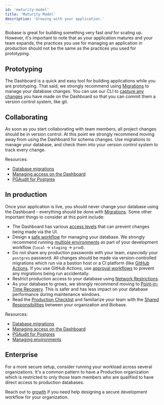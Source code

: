 ```yaml
---
id: 'maturity-model'
title: 'Maturity Model'
description: 'Growing with your application.'
---
```


Biobase is great for building something very fast _and_ for scaling up. However, it's important to note that as your application matures and your team expands, the practices you use for managing an application in production should not be the same as the practices you used for prototyping.

## Prototyping

The Dashboard is a quick and easy tool for building applications while you are prototyping. That said, we strongly recommend using [Migrations](/docs/guides/getting-started/local-development#database-migrations) to manage your database changes. You can use our CLI to [capture any changes](/docs/reference/cli/biobase-db-diff) you have made on the Dashboard so that you can commit them a version control system, like git.

## Collaborating

As soon as you start collaborating with team members, all project changes should be in version control. At this point we strongly recommend moving away from using the Dashboard for schema changes. Use migrations to manage your database, and check them into your version control system to track every change.

Resources:

- [Database migrations](/docs/guides/getting-started/local-development#database-migrations)
- [Managing access on the Dashboard](/docs/guides/platform/access-control)
- [PGAudit for Postgres](/docs/guides/database/extensions/pgaudit)

## In production

Once your application is live, you should never change your database using the Dashboard - everything should be done with [Migrations](/docs/guides/cli/managing-environments#create-a-new-migration). Some other important things to consider at this point include:

- The Dashboard has various [access levels](/docs/guides/platform/access-control) that can prevent changes being made via the UI.
- Design a [safe workflow](/docs/guides/platform/shared-responsibility-model#you-decide-your-own-workflow) for managing your database. We strongly recommend running [multiple environments](/docs/guides/cli/managing-environments) as part of your development workflow (`local` -> `staging` -> `prod`).
- Do not share any production passwords with your team, _especially_ your `postgres` password. All changes should be made via version-controlled migrations which run via a bastion host or a CI platform (like [GitHub Actions](/docs/guides/cli/managing-environments#configure-github-actions). If you use GitHub Actions, use [approval workflows](https://docs.github.com/en/actions/managing-workflow-runs/reviewing-deployments) to prevent any migrations being run accidentally.
- Restrict production access to your database using [Network Restrictions](/docs/guides/platform/network-restrictions).
- As your database to grows, we strongly recommend moving to [Point-in-Time Recovery](/docs/guides/platform/backups#point-in-time-recovery). This is safer and has less impact on your database performance during maintenance windows.
- Read the [Production Checklist](/docs/guides/platform/going-into-prod) and familiarize your team with the [Shared Responsibilities](/docs/guides/platform/shared-responsibility-model) between your organization and Biobase.

Resources:

- [Database migrations](/docs/guides/getting-started/local-development#database-migrations)
- [Managing access on the Dashboard](/docs/guides/platform/access-control)
- [PGAudit for Postgres](/docs/guides/database/extensions/pgaudit)
- [Managing environments](/docs/guides/cli/managing-environments)

## Enterprise

For a more secure setup, consider running your workload across several organizations. It's a common pattern to have a Production organization which is restricted to only those team members who are qualified to have direct access to production databases.

Reach out to [growth](https://forms.biobase.com/enterprise) if you need help designing a secure development workflow for your organization.
